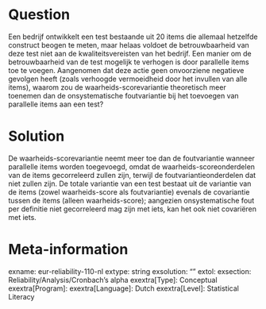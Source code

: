 Question
========
Een bedrijf ontwikkelt een test bestaande uit 20 items die allemaal hetzelfde construct beogen te meten, maar helaas voldoet de betrouwbaarheid van deze test niet aan de kwaliteitsvereisten van het bedrijf. Een manier om de betrouwbaarheid van de test mogelijk te verhogen is door parallelle items toe te voegen. Aangenomen dat deze actie geen onvoorziene negatieve gevolgen heeft (zoals verhoogde vermoeidheid door het invullen van alle items), waarom zou de waarheids-scorevariantie theoretisch meer toenemen dan de onsystematische foutvariantie bij het toevoegen van parallelle items aan een test?

Solution
========
De waarheids-scorevariantie neemt meer toe dan de foutvariantie wanneer parallelle items worden toegevoegd, omdat de waarheids-scoreonderdelen van de items gecorreleerd zullen zijn, terwijl de foutvariantieonderdelen dat niet zullen zijn. De totale variantie van een test bestaat uit de variantie van de items (zowel waarheids-score als foutvariantie) evenals de covariantie tussen de items (alleen waarheids-score); aangezien onsystematische fout per definitie niet gecorreleerd mag zijn met iets, kan het ook niet covariëren met iets.


Meta-information
================
exname: eur-reliability-110-nl
extype: string
exsolution: ""
extol: 
exsection: Reliability/Analysis/Cronbach's alpha
exextra[Type]: Conceptual
exextra[Program]: 
exextra[Language]: Dutch
exextra[Level]: Statistical Literacy
